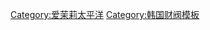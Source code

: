 {{Navbox
|name  = 爱茉莉太平洋
|title = [[爱茉莉太平洋]]
|image =
|state = {{{state<includeonly>|collapsed</includeonly>}}}
|bodyclass = hlist
|groupstyle = text-align:right;

|group1 = 品牌
|list1  =
*爱茉莉太平洋
*[[伊蒂之屋]]
*[[悦诗风吟]]
*[[艾诺碧]]
*[[兰芝 (品牌)|兰芝]]
*[[梦妆]]
*[[雪花秀]]

  | group2 = 人物
  | list2  = 
*[[徐庆培]] (首席执行官)

|below =
*{{icon|category}} '''[[:Category:爱茉莉太平洋|Category]]'''

}}<noinclude>
{{collapsible option}}
[[Category:爱茉莉太平洋]]
[[Category:韩国财阀模板]]
</noinclude>
